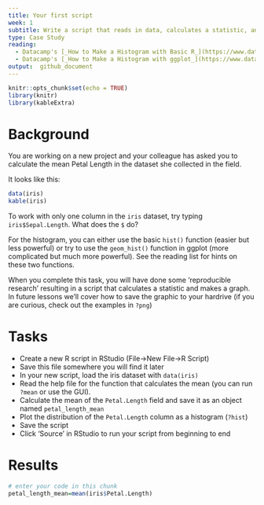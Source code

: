 ```yaml
---
title: Your first script
week: 1 
subtitle: Write a script that reads in data, calculates a statistic, and makes a plot.
type: Case Study
reading:
  - Datacamp's [_How to Make a Histogram with Basic R_](https://www.datacamp.com/community/tutorials/make-histogram-basic-r)
  - Datacamp's [_How to Make a Histogram with ggplot_](https://www.datacamp.com/community/tutorials/make-histogram-ggplot2)
output:  github_document
---
```


```r
knitr::opts_chunk$set(echo = TRUE)
library(knitr)
library(kableExtra)
```

# Background
You are working on a new project and your colleague has asked you to calculate the mean Petal Length in the dataset she collected in the field.  

It looks like this:

```r
data(iris)
kable(iris)
```

To work with only one column in the `iris` dataset, try typing `iris$Sepal.Length`.  What does the `$` do?  

For the histogram, you can either use the basic `hist()` function (easier but less powerful) or try to use the `geom_hist()` function in ggplot (more complicated but much more powerful).  See the reading list for hints on these two functions.

When you complete this task, you will have done some 'reproducible research' resulting in a script that calculates a statistic and makes a graph.  In future lessons we'll cover how to save the graphic to your hardrive (if you are curious, check out the examples in `?png`)

# Tasks

  - Create a new R script in RStudio (File->New File->R Script)
  - Save this file somewhere you will find it later
  - In your new script, load the iris dataset with `data(iris)`
  - Read the help file for the function that calculates the mean (you can run `?mean` or use the GUI).
  - Calculate the mean of the `Petal.Length` field and save it as an object named `petal_length_mean`
  - Plot the distribution of the `Petal.Length` column as a histogram (`?hist`)
  - Save the script
  - Click 'Source' in RStudio to run your script from beginning to end

# Results
```r
# enter your code in this chunk
petal_length_mean=mean(iris$Petal.Length)
```